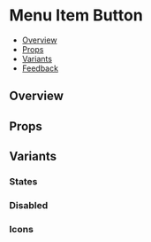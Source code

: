 
<Meta of={MenuItemButtonStories} />

# Menu Item Button

- [Overview](#overview)
- [Props](#props)
- [Variants](#variants)
- [Feedback](#feedback)

## Overview

<Canvas>
  <Story of={MenuItemButtonStories.Overview} />
</Canvas>

## Props

<Controls />

<TipMenuGridItem />

## Variants

### States

<Canvas>
  <Story of={MenuItemButtonStories.States} />
</Canvas>

### Disabled

<Canvas>
  <Story of={MenuItemButtonStories.Disabled} />
</Canvas>

### Icons

<Canvas>
  <Story of={MenuItemButtonStories.Icons} />
</Canvas>
